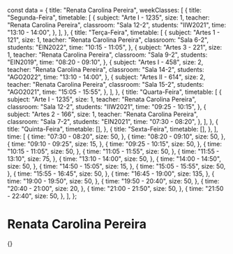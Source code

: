 const data = {
  title: "Renata Carolina Pereira",
  weekClasses: [
    {
      title: "Segunda-Feira",
      timetable: [
        {
          subject: "Arte I - 1235",
          size: 1,
          teacher: "Renata Carolina Pereira",
          classroom: "Sala 12-2",
          students: "IIW2021",
          time: "13:10 - 14:00",
        },
      ],
    },
    {
      title: "Terça-Feira",
      timetable: [
        {
          subject: "Artes 1 - 121",
          size: 1,
          teacher: "Renata Carolina Pereira",
          classroom: "Sala 6-2",
          students: "EIN2022",
          time: "10:15 - 11:05",
        },
        {
          subject: "Artes 3 - 221",
          size: 1,
          teacher: "Renata Carolina Pereira",
          classroom: "Sala 9-2",
          students: "EIN2019",
          time: "08:20 - 09:10",
        },
        {
          subject: "Artes I - 458",
          size: 2,
          teacher: "Renata Carolina Pereira",
          classroom: "Sala 14-2",
          students: "AGO2022",
          time: "13:10 - 14:00",
        },
        {
          subject: "Artes II - 614",
          size: 2,
          teacher: "Renata Carolina Pereira",
          classroom: "Sala 15-2",
          students: "AGO2021",
          time: "15:05 - 15:55",
        },
      ],
    },
    {
      title: "Quarta-Feira",
      timetable: [
        {
          subject: "Arte I - 1235",
          size: 1,
          teacher: "Renata Carolina Pereira",
          classroom: "Sala 12-2",
          students: "IIW2021",
          time: "09:25 - 10:15",
        },
        {
          subject: "Artes 2 - 166",
          size: 1,
          teacher: "Renata Carolina Pereira",
          classroom: "Sala 7-2",
          students: "EIN2021",
          time: "07:30 - 08:20",
        },
      ],
    },
    {
      title: "Quinta-Feira",
      timetable: [],
    },
    {
      title: "Sexta-Feira",
      timetable: [],
    },
  ],
  time: [
    {
      time: "07:30 - 08:20",
      size: 50,
    },
    {
      time: "08:20 - 09:10",
      size: 50,
    },
    {
      time: "09:10 - 09:25",
      size: 15,
    },
    {
      time: "09:25 - 10:15",
      size: 50,
    },
    {
      time: "10:15 - 11:05",
      size: 50,
    },
    {
      time: "11:05 - 11:55",
      size: 50,
    },
    {
      time: "11:55 - 13:10",
      size: 75,
    },
    {
      time: "13:10 - 14:00",
      size: 50,
    },
    {
      time: "14:00 - 14:50",
      size: 50,
    },
    {
      time: "14:50 - 15:05",
      size: 15,
    },
    {
      time: "15:05 - 15:55",
      size: 50,
    },
    {
      time: "15:55 - 16:45",
      size: 50,
    },
    {
      time: "16:45 - 19:00",
      size: 135,
    },
    {
      time: "19:00 - 19:50",
      size: 50,
    },
    {
      time: "19:50 - 20:40",
      size: 50,
    },
    {
      time: "20:40 - 21:00",
      size: 20,
    },
    {
      time: "21:00 - 21:50",
      size: 50,
    },
    {
      time: "21:50 - 22:40",
      size: 50,
    },
  ],
};

# Renata Carolina Pereira

<div>
  {<Grid title={data.title} weekClasses={data.weekClasses} time={data.time} />}
</div>
